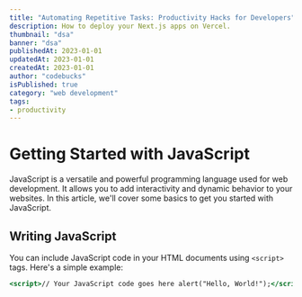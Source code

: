 ```yaml
---
title: "Automating Repetitive Tasks: Productivity Hacks for Developers"
description: How to deploy your Next.js apps on Vercel.
thumbnail: "dsa"
banner: "dsa"
publishedAt: 2023-01-01
updatedAt: 2023-01-01
createdAt: 2023-01-01
author: "codebucks"
isPublished: true
category: "web development"
tags: 
- productivity
---
```


# Getting Started with JavaScript

JavaScript is a versatile and powerful programming language used for web development. It allows you to add interactivity and dynamic behavior to your websites. In this article, we'll cover some basics to get you started with JavaScript.

## Writing JavaScript

You can include JavaScript code in your HTML documents using `<script>` tags. Here's a simple example:

```jsx
<script>// Your JavaScript code goes here alert("Hello, World!");</script>
```
